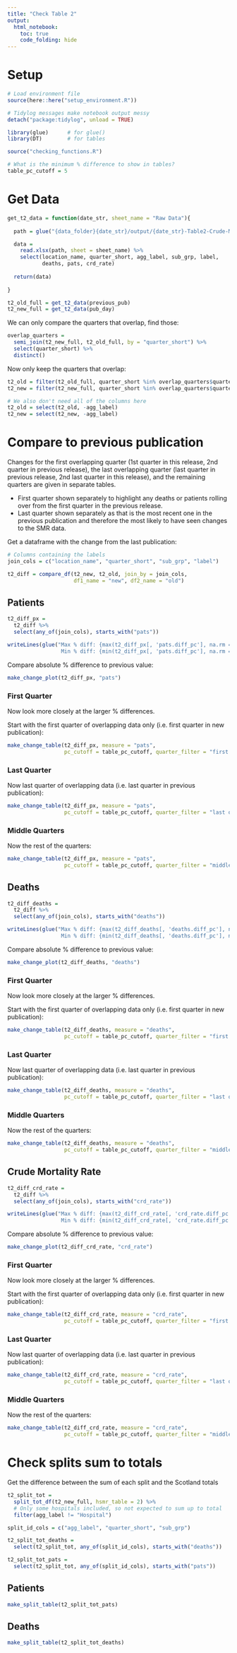```yaml
---
title: "Check Table 2"
output: 
  html_notebook:
    toc: true
    code_folding: hide
---
```


<style type="text/css">
.main-container {
  max-width: 72em;
  margin-left: auto;
  margin-right: auto;
}
</style>

# Setup

```r

# Load environment file
source(here::here("setup_environment.R"))

# Tidylog messages make notebook output messy
detach("package:tidylog", unload = TRUE)

library(glue)      # for glue()
library(DT)        # for tables

source("checking_functions.R")

# What is the minimum % difference to show in tables?
table_pc_cutoff = 5

```

# Get Data

```r

get_t2_data = function(date_str, sheet_name = "Raw Data"){
  
  path = glue("{data_folder}{date_str}/output/{date_str}-Table2-Crude-Mortality-subgroups.xlsx")

  data = 
    read.xlsx(path, sheet = sheet_name) %>%
    select(location_name, quarter_short, agg_label, sub_grp, label, 
           deaths, pats, crd_rate)
  
  return(data)
  
}

t2_old_full = get_t2_data(previous_pub)
t2_new_full = get_t2_data(pub_day)

```

We can only compare the quarters that overlap, find those:

```r

overlap_quarters = 
  semi_join(t2_new_full, t2_old_full, by = "quarter_short") %>%
  select(quarter_short) %>%
  distinct()

```

Now only keep the quarters that overlap:

```r

t2_old = filter(t2_old_full, quarter_short %in% overlap_quarters$quarter_short)
t2_new = filter(t2_new_full, quarter_short %in% overlap_quarters$quarter_short)

# We also don't need all of the columns here
t2_old = select(t2_old, -agg_label)
t2_new = select(t2_new, -agg_label)

```

# Compare to previous publication

Changes for the first overlapping quarter (1st quarter in this release, 2nd quarter in previous release), the last overlapping quarter (last quarter in previous release, 2nd last quarter in this release), and the remaining quarters are given in separate tables. 

* First quarter shown separately to highlight any deaths or patients rolling over from the first quarter in the previous release.
* Last quarter shown separately as that is the most recent one in the previous publication and therefore the most likely to have seen changes to the SMR data.

Get a dataframe with the change from the last publication:

```r

# Columns containing the labels
join_cols = c("location_name", "quarter_short", "sub_grp", "label")

t2_diff = compare_df(t2_new, t2_old, join_by = join_cols, 
                     df1_name = "new", df2_name = "old")

```


## Patients

```r

t2_diff_px = 
  t2_diff %>%
  select(any_of(join_cols), starts_with("pats"))

writeLines(glue("Max % diff: {max(t2_diff_px[, 'pats.diff_pc'], na.rm = T)}
                 Min % diff: {min(t2_diff_px[, 'pats.diff_pc'], na.rm = T)}"))

```

Compare absolute % difference to previous value:
```r
make_change_plot(t2_diff_px, "pats")
```

### First Quarter

Now look more closely at the larger % differences.

Start with the first quarter of overlapping data only (i.e. first quarter in new publication):

```r
make_change_table(t2_diff_px, measure = "pats",  
                  pc_cutoff = table_pc_cutoff, quarter_filter = "first only")

```

### Last Quarter

Now last quarter of overlapping data (i.e. last quarter in previous publication):
```r
make_change_table(t2_diff_px, measure = "pats",  
                  pc_cutoff = table_pc_cutoff, quarter_filter = "last only")

```

### Middle Quarters

Now the rest of the quarters:
```r
make_change_table(t2_diff_px, measure = "pats",  
                  pc_cutoff = table_pc_cutoff, quarter_filter = "middle only")

```


## Deaths

```r

t2_diff_deaths = 
  t2_diff %>%
  select(any_of(join_cols), starts_with("deaths"))

writeLines(glue("Max % diff: {max(t2_diff_deaths[, 'deaths.diff_pc'], na.rm = T)}
                 Min % diff: {min(t2_diff_deaths[, 'deaths.diff_pc'], na.rm = T)}"))

```

Compare absolute % difference to previous value:
```r
make_change_plot(t2_diff_deaths, "deaths")
```

### First Quarter

Now look more closely at the larger % differences.

Start with the first quarter of overlapping data only (i.e. first quarter in new publication):

```r
make_change_table(t2_diff_deaths, measure = "deaths",  
                  pc_cutoff = table_pc_cutoff, quarter_filter = "first only")

```

### Last Quarter

Now last quarter of overlapping data (i.e. last quarter in previous publication):
```r
make_change_table(t2_diff_deaths, measure = "deaths", 
                  pc_cutoff = table_pc_cutoff, quarter_filter = "last only")

```

### Middle Quarters

Now the rest of the quarters:
```r
make_change_table(t2_diff_deaths, measure = "deaths", 
                  pc_cutoff = table_pc_cutoff, quarter_filter = "middle only")

```

## Crude Mortality Rate

```r

t2_diff_crd_rate = 
  t2_diff %>%
  select(any_of(join_cols), starts_with("crd_rate"))

writeLines(glue("Max % diff: {max(t2_diff_crd_rate[, 'crd_rate.diff_pc'], na.rm = T)}
                 Min % diff: {min(t2_diff_crd_rate[, 'crd_rate.diff_pc'], na.rm = T)}"))

```


Compare absolute % difference to previous value:
```r
make_change_plot(t2_diff_crd_rate, "crd_rate")
```

### First Quarter

Now look more closely at the larger % differences.

Start with the first quarter of overlapping data only (i.e. first quarter in new publication):

```r
make_change_table(t2_diff_crd_rate, measure = "crd_rate", 
                  pc_cutoff = table_pc_cutoff, quarter_filter = "first only")

```

### Last Quarter

Now last quarter of overlapping data (i.e. last quarter in previous publication):
```r
make_change_table(t2_diff_crd_rate, measure = "crd_rate", 
                  pc_cutoff = table_pc_cutoff, quarter_filter = "last only")

```

### Middle Quarters

Now the rest of the quarters:
```r
make_change_table(t2_diff_crd_rate, measure = "crd_rate", 
                  pc_cutoff = table_pc_cutoff, quarter_filter = "middle only")

```

# Check splits sum to totals

Get the difference between the sum of each split and the Scotland totals
```r

t2_split_tot = 
  split_tot_df(t2_new_full, hsmr_table = 2) %>%
  # Only some hospitals included, so not expected to sum up to total
  filter(agg_label != "Hospital")

split_id_cols = c("agg_label", "quarter_short", "sub_grp")

t2_split_tot_deaths = 
  select(t2_split_tot, any_of(split_id_cols), starts_with("deaths"))

t2_split_tot_pats = 
  select(t2_split_tot, any_of(split_id_cols), starts_with("pats"))


```

## Patients

```r
make_split_table(t2_split_tot_pats)
```


## Deaths

```r
make_split_table(t2_split_tot_deaths)
```
